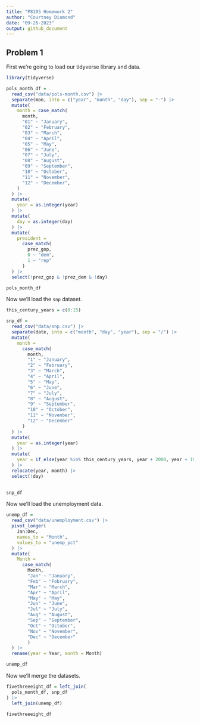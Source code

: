 ```yaml
---
title: "P8105 Homework 2"
author: "Courtney Diamond"
date: "09-26-2023"
output: github_document
---
```


## Problem 1

First we're going to load our tidyverse library and data. 

```r
library(tidyverse)

pols_month_df = 
  read_csv("data/pols-month.csv") |> 
  separate(mon, into = c("year", "month", "day"), sep = "-") |> 
  mutate(
    month = case_match(
      month,
      "01" ~ "January",
      "02" ~ "February",
      "03" ~ "March", 
      "04" ~ "April", 
      "05" ~ "May", 
      "06" ~ "June",
      "07" ~ "July",
      "08" ~ "August",
      "09" ~ "September", 
      "10" ~ "October", 
      "11" ~ "November", 
      "12" ~ "December",
    )
  ) |> 
  mutate(
    year = as.integer(year)
  ) |> 
  mutate(
    day = as.integer(day)
  ) |> 
  mutate(
    president =
      case_match(
        prez_gop,
        0 ~ "dem",
        1 ~ "rep"
      )
  ) |> 
  select(!prez_gop & !prez_dem & !day)

pols_month_df
```


Now we'll load the `snp` dataset. 
```r
this_century_years = c(0:15)

snp_df = 
  read_csv("data/snp.csv") |> 
  separate(date, into = c("month", "day", "year"), sep = "/") |>
  mutate(
    month =
      case_match(
        month,
        "1" ~ "January",
        "2" ~ "February",
        "3" ~ "March",
        "4" ~ "April",
        "5" ~ "May",
        "6" ~ "June",
        "7" ~ "July",
        "8" ~ "August",
        "9" ~ "September",
        "10" ~ "October",
        "11" ~ "November",
        "12" ~ "December"
      )
  ) |> 
  mutate(
    year = as.integer(year)
  ) |> 
  mutate(
    year = if_else(year %in% this_century_years, year + 2000, year + 1900)
  ) |> 
  relocate(year, month) |> 
  select(!day)
  

snp_df
```

Now we'll load the unemployment data. 

```r
unemp_df = 
  read_csv("data/unemployment.csv") |> 
  pivot_longer(
    Jan:Dec,
    names_to = "Month", 
    values_to = "unemp_pct"
  ) |> 
  mutate(
    Month = 
      case_match(
        Month, 
        "Jan" ~ "January",
        "Feb" ~ "February",
        "Mar" ~ "March",
        "Apr" ~ "April",
        "May" ~ "May",
        "Jun" ~ "June",
        "Jul" ~ "July",
        "Aug" ~ "August",
        "Sep" ~ "September",
        "Oct" ~ "October",
        "Nov" ~ "November",
        "Dec" ~ "December"
        )
  ) |> 
  rename(year = Year, month = Month)

unemp_df
```

Now we'll merge the datasets.

```r
fivethreeeight_df = left_join(
  pols_month_df, snp_df
) |> 
  left_join(unemp_df)

fivethreeeight_df
```

